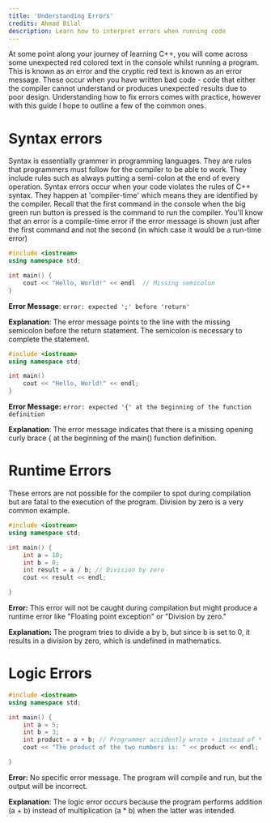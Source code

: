 ```yaml
---
title: 'Understanding Errors'
credits: Ahmad Bilal
description: Learn how to interpret errors when running code
---
```



At some point along your journey of learning C++, you will come across some unexpected red colored text in the console whilst running a program. This is known as an error and the cryptic red text is known as an error message. These occur when you have written bad code - code that either the compiler cannot understand or produces unexpected results due to poor design. Understanding how to fix errors comes with practice, however with this guide I hope to outline a few of the common ones.

# Syntax errors

Syntax is essentially grammer in programming languages. They are rules that programmers must follow for the compiler to be able to work. They include rules such as always putting a semi-colon at the end of every operation. Syntax errors occur when your code violates the rules of C++ syntax. They happen at 'compiler-time' which means they are identified by the compiler. Recall that the first command in the console when the big green run button is pressed is the command to run the compiler. You'll know that an error is a compile-time error if the error message is shown just after the first command and not the second (in which case it would be a run-time error)

```cpp
#include <iostream>
using namespace std;

int main() {
    cout << "Hello, World!" << endl  // Missing semicolon
}
```

**Error Message**: `error: expected ';' before 'return'`

**Explanation**: The error message points to the line with the missing semicolon before the return statement. The semicolon is necessary to complete the statement.

```cpp
#include <iostream>
using namespace std;

int main()
    cout << "Hello, World!" << endl;
}
```

**Error Message:** `error: expected '{' at the beginning of the function definition`

**Explanation**: The error message indicates that there is a missing opening curly brace \{ at the beginning of the main() function definition.

# Runtime Errors

These errors are not possible for the compiler to spot during compilation but are fatal to the execution of the program. Division by zero is a very common example.

```cpp
#include <iostream>
using namespace std;

int main() {
    int a = 10;
    int b = 0;
    int result = a / b; // Division by zero
    cout << result << endl;

}
```

**Error:** This error will not be caught during compilation but might produce a runtime error like "Floating point exception" or "Division by zero."

**Explanation:** The program tries to divide a by b, but since b is set to 0, it results in a division by zero, which is undefined in mathematics.

# Logic Errors

```cpp
#include <iostream>
using namespace std;

int main() {
    int a = 5;
    int b = 3;
    int product = a + b; // Programmer accidently wrote + instead of *
    cout << "The product of the two numbers is: " << product << endl;

}
```

**Error:** No specific error message. The program will compile and run, but the output will be incorrect.

**Explanation**: The logic error occurs because the program performs addition (a + b) instead of multiplication (a \* b) when the latter was intended.

